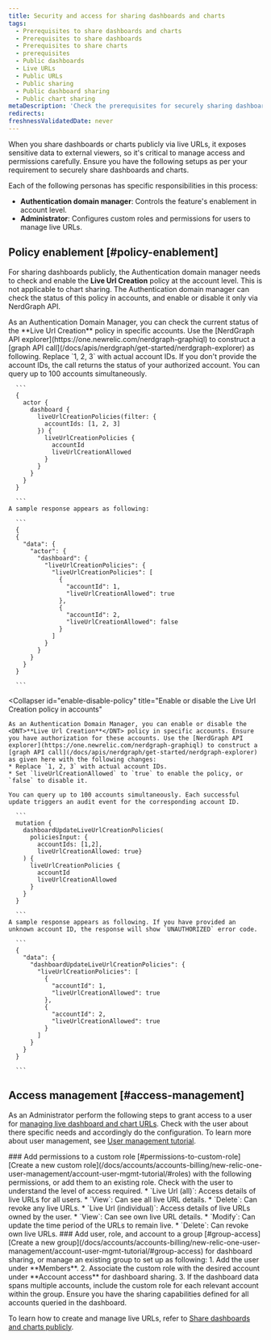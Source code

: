 ```yaml
---
title: Security and access for sharing dashboards and charts
tags:
  - Prerequisites to share dashboards and charts
  - Prerequisites to share dashboards
  - Prerequisites to share charts
  - prerequisites 
  - Public dashboards
  - Live URLs
  - Public URLs
  - Public sharing
  - Public dashboard sharing
  - Public chart sharing
metaDescription: 'Check the prerequisites for securely sharing dashboards and charts publicly.'
redirects:
freshnessValidatedDate: never
---
```

When you share dashboards or charts publicly via live URLs, it exposes sensitive data to external viewers, so it's critical to manage access and permissions carefully. Ensure you have the following setups as per your requirement to securely share dashboards and charts. 

Each of the following personas has specific responsibilities in this process:
* **Authentication domain manager**: Controls the feature's enablement in account level.
* **Administrator**: Configures custom roles and permissions for users to manage live URLs.

## Policy enablement [#policy-enablement]
For sharing dashboards publicly, the Authentication domain manager needs to check and enable the <DNT>**Live Url Creation**</DNT> policy at the account level. This is not applicable to chart sharing. The Authentication domain manager can check the status of this policy in accounts, and enable or disable it only via NerdGraph API.

<CollapserGroup>
  <Collapser
    id="check-policy-status"
    title="Check status of the Live Url Creation policy status in accounts"
  >
    As an Authentication Domain Manager, you can check the current status of the <DNT>**Live Url Creation**</DNT> policy in specific accounts. Use the [NerdGraph API explorer](https://one.newrelic.com/nerdgraph-graphiql) to construct a [graph API call](/docs/apis/nerdgraph/get-started/nerdgraph-explorer) as following. Replace `1, 2, 3` with actual account IDs. If you don't provide the account IDs, the call returns the status of your authorized account. You can query up to 100 accounts simultaneously.

      ```
      {
        actor {
          dashboard {
            liveUrlCreationPolicies(filter: {
              accountIds: [1, 2, 3]
            }) {
              liveUrlCreationPolicies {
                accountId
                liveUrlCreationAllowed          
              }
            }
          }
        }
      }

      ```
    A sample response appears as following:

      ```
      {
      {
        "data": {
          "actor": {
            "dashboard": {
              "liveUrlCreationPolicies": {
                "liveUrlCreationPolicies": [
                  {
                    "accountId": 1,
                    "liveUrlCreationAllowed": true
                  },
                  {
                    "accountId": 2,
                    "liveUrlCreationAllowed": false
                  }
                ]
              }
            }
          }
        }
      }

      ```
  </Collapser>

  <Collapser
    id="enable-disable-policy"
    title="Enable or disable the Live Url Creation policy in accounts"
  >
    As an Authentication Domain Manager, you can enable or disable the <DNT>**Live Url Creation**</DNT> policy in specific accounts. Ensure you have authorization for these accounts. Use the [NerdGraph API explorer](https://one.newrelic.com/nerdgraph-graphiql) to construct a [graph API call](/docs/apis/nerdgraph/get-started/nerdgraph-explorer) as given here with the following changes:
    * Replace `1, 2, 3` with actual account IDs.
    * Set `liveUrlCreationAllowed` to `true` to enable the policy, or `false` to disable it.

    You can query up to 100 accounts simultaneously. Each successful update triggers an audit event for the corresponding account ID.

      ```
      mutation {
        dashboardUpdateLiveUrlCreationPolicies(
          policiesInput: {
            accountIds: [1,2], 
            liveUrlCreationAllowed: true}
        ) {
          liveUrlCreationPolicies {
            accountId
            liveUrlCreationAllowed
          }
        }
      }

      ```
    A sample response appears as following. If you have provided an unknown account ID, the response will show `UNAUTHORIZED` error code.

      ```
      {
        "data": {
          "dashboardUpdateLiveUrlCreationPolicies": {
            "liveUrlCreationPolicies": [
              {
                "accountId": 1,
                "liveUrlCreationAllowed": true
              },
              {
                "accountId": 2,
                "liveUrlCreationAllowed": true
              }
            ]
          }
        }
      }

      ```
  </Collapser>

</CollapserGroup>


## Access management [#access-management]

As an Administrator perform the following steps to grant access to a user for [managing live dashboard and chart URLs](/docs/query-your-data/explore-query-data/dashboards/share-charts-dashbords-externally). Check with the user about there specific needs and accordingly do the configuration. To learn more about user management, see [User management tutorial](/docs/accounts/accounts-billing/new-relic-one-user-management/account-user-mgmt-tutorial/).

<Steps>

  <Step>
    ### Add permissions to a custom role [#permissions-to-custom-role]
    [Create a new custom role](/docs/accounts/accounts-billing/new-relic-one-user-management/account-user-mgmt-tutorial/#roles) with the following permissions, or add them to an existing role. Check with the user to understand the level of access required. 
       * `Live Url (all)`: Access details of live URLs for all users.
           * `View`: Can see all live URL details.
           * `Delete`: Can revoke any live URLs.
       * `Live Url (individual)`: Access details of live URLs owned by the user.
            * `View`: Can see own live URL details.
           * `Modify`: Can update the time period of the URLs to remain live.
           * `Delete`: Can revoke own live URLs.
  </Step>

  <Step>
    ### Add user, role, and account to a group [#group-access]
    [Create a new group](/docs/accounts/accounts-billing/new-relic-one-user-management/account-user-mgmt-tutorial/#group-access) for dashboard sharing, or manage an existing group to set up as following:
        1. Add the user under <DNT>**Members**</DNT>.
        2. Associate the custom role with the desired account under <DNT>**Account access**</DNT> for dashboard sharing.
        3. If the dashboard data spans multiple accounts, include the custom role for each relevant account within the group.
          <Callout variant="tip">
            Ensure you have the sharing capabilities defined for all accounts queried in the dashboard.
          </Callout>
  </Step>

</Steps>

  To learn how to create and manage live URLs, refer to [Share dashboards and charts publicly](/docs/query-your-data/explore-query-data/dashboards/share-charts-dashbords-externally).


